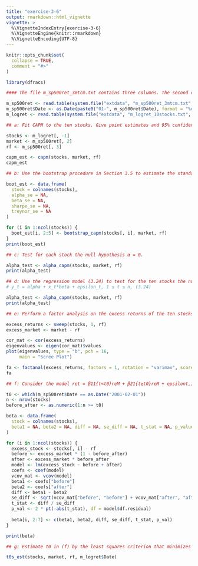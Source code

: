 ```yaml
---
title: "exercise-3-6"
output: rmarkdown::html_vignette
vignette: >
  %\VignetteIndexEntry{exercise-3-6}
  %\VignetteEngine{knitr::rmarkdown}
  %\VignetteEncoding{UTF-8}
---
```


```r
knitr::opts_chunk$set(
  collapse = TRUE,
  comment = "#>"
)
```

```r
library(dfracs)
```

```r
#### The file m_sp500ret_3mtcm.txt contains three columns. The second column gives the monthly returns of the S&P 500 index from January 1994 to December 2006. The third column gives the monthly rates of the 3-month U. S. Treasury bill in the secondary market, which is obtained from the Federal Reserve Bank of St. Louis and used as the risk-free asset here. Consider the ten monthly returns in the file m ret 10stocks.txt.

m_sp500ret <- read.table(system.file("extdata", "m_sp500ret_3mtcm.txt", package = "dfracs"), header = TRUE, skip = 1)
m_sp500ret$Date <- as.Date(paste0("01-", m_sp500ret$Date), format = "%d-%b-%y")
m_logret <- read.table(system.file("extdata", "m_logret_10stocks.txt", package = "dfracs"), header = TRUE)

## a: Fit CAPM to the ten stocks. Give point estimates and 95% confidence intervals of alpha, beta, the Sharpe index, and the Treynor index. (Hint: Use the delta method for the Sharpe and Treynor indices.)

stocks <- m_logret[, -1]
market <- m_sp500ret[, 2]  
rf <- m_sp500ret[, 3]      

capm_est <- capm(stocks, market, rf)
capm_est

## b: Use the bootstrap procedure in Section 3.5 to estimate the standard errors of the point estimates of α, β, and the Sharpe and Treynor indices.

boot_est <- data.frame(
  stock = colnames(stocks),
  alpha_se = NA,
  beta_se = NA,
  sharpe_se = NA,
  treynor_se = NA
)

for (i in 1:ncol(stocks)) {
  boot_est[i, 2:5] <- bootstrap_capm(stocks[, i], market, rf)
}
print(boot_est)

## c: Test for each stock the null hypothesis α = 0.

alpha_test <- alpha_capm(stocks, market, rf)
print(alpha_test)

## d: Use the regression model (3.24) to test for the ten stocks the null hypothesis α = 0.
# y_t = alpha + x_t*beta + epsilon_t, 1 ≤ t ≤ n, (3.24)

alpha_test <- alpha_capm(stocks, market, rf)
print(alpha_test)

## e: Perform a factor analysis on the excess returns of the ten stocks. Show the factor loadings and rotated factor loadings. Explain your choice of the number of factors.

excess_returns <- sweep(stocks, 1, rf)
excess_market <- market - rf

cor_mat <- cor(excess_returns)
eigenvalues <- eigen(cor_mat)$values
plot(eigenvalues, type = "b", pch = 16, 
     main = "Scree Plot")

fa <- factanal(excess_returns, factors = 1, rotation = "varimax", scores = "none")
fa

## f: Consider the model ret = β11{t<t0}reM + β21{t≥t0}reM + epsilont,in which ret = rt− rf and reM = rM− rf are the excess returns of thes tock and the S&P 500 index. The model suggests that the β in the CAPM might not be a constant (i.e., beta1 = beta2). Taking February 2001 as the month t0, test for each stock the null hypothesis that β1 = β2.

t0 <- which(m_sp500ret$Date == as.Date("2001-02-01"))
n <- nrow(stocks)
before_after <- as.numeric(1:n >= t0)  

beta <- data.frame(
  stock = colnames(stocks),
  beta1 = NA, beta2 = NA, diff = NA, se_diff = NA, t_stat = NA, p_value = NA
)

for (i in 1:ncol(stocks)) {
  excess_stock <- stocks[, i] - rf
  before <- excess_market * (1 - before_after)
  after <- excess_market * before_after
  model <- lm(excess_stock ~ before + after)
  coefs <- coef(model)
  vcov_mat <- vcov(model)
  beta1 <- coefs["before"]
  beta2 <- coefs["after"]
  diff <- beta1 - beta2
  se_diff <- sqrt(vcov_mat["before", "before"] + vcov_mat["after", "after"] - 2 * vcov_mat["before", "after"])
  t_stat <- diff / se_diff
  p_val <- 2 * pt(-abs(t_stat), df = model$df.residual)
  
  beta[i, 2:7] <- c(beta1, beta2, diff, se_diff, t_stat, p_val)
}

print(beta)

## g: Estimate t0 in (f) by the least squares criterion that minimizes the residual sum of squares over (β1,β2,t0).

t0s_est(stocks, market, rf, m_logret$Date)
```


